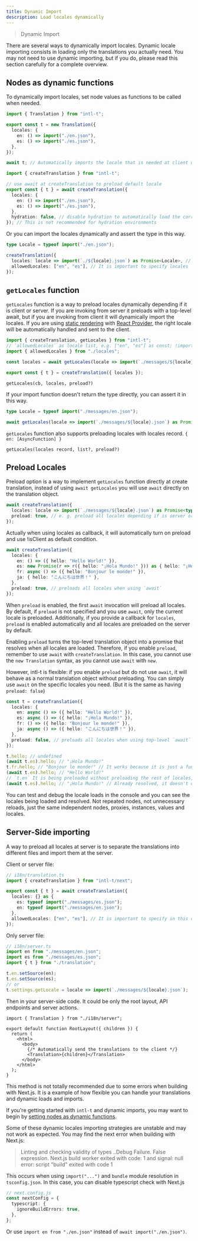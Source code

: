 ```yaml
---
title: Dynamic Import
description: Load locales dynamically
---
```


> Dynamic Import

There are several ways to dynamically import locales. Dynamic locale importing consists in loading only the translations you actually need. You may not need to use dynamic importing, but if you do, please read this section carefully for a complete overview.

## Nodes as dynamic functions

To dynamically import locales, set node values as functions to be called when needed.

```ts
import { Translation } from "intl-t";

export const t = new Translation({
  locales: {
    en: () => import("./en.json"),
    es: () => import("./es.json"),
  },
});

await t; // Automatically imports the locale that is needed at client or server
```

```ts
import { createTranslation } from "intl-t";

// use await at createTranslation to preload default locale
export const { t } = await createTranslation({
  locales: {
    en: () => import("./en.json"),
    es: () => import("./es.json"),
  },
  hydration: false, // disable hydration to automatically load the correct client locale
}); // This is not recommended for hydration environments
```

Or you can import the locales dynamically and assert the type in this way.

```ts
type Locale = typeof import("./en.json");

createTranslation({
  locales: locale => import(`./${locale}.json`) as Promise<Locale>, // default type is inferred
  allowedLocales: ["en", "es"], // It is important to specify locales
});
```

## `getLocales` function

`getLocales` function is a way to preload locales dynamically depending if it is client or server. If you are invoking from server it preloads with a top-level await, but if you are invoking from client it will dynamically import the locales. If you are using [static rendering](/docs/next#static-rendering) with [React Provider](/docs/react#provider), the right locale will be automatically handled and sent to the client.

```ts
import { createTranslation, getLocales } from "intl-t";
// `allowedLocales` as locale list, e.g. ["en", "es"] as const; !important use `as const`
import { allowedLocales } from "./locales";

const locales = await getLocales(locale => import(`./messages/${locale}.json`), allowedLocales); // Preload locales at server and dynamically imported at client

export const { t } = createTranslation({ locales });
```

`getLocales(cb, locales, preload?)`

If your import function doesn't return the type directly, you can assert it in this way.

```ts
type Locale = typeof import("./messages/en.json");

await getLocales(locale => import(`./messages/${locale}.json`) as Promise<Locale>, allowedLocales);
```

`getLocales` function also supports preloading locales with locales record. `{ en: [AsyncFunction] }`

`getLocales(locales record, list?, preload?)`

## Preload Locales

Preload option is a way to implement `getLocales` function directly at create translation, instead of using `await getLocales` you will use `await` directly on the translation object.

```ts
await createTranslation({
  locales: locale => import(`./messages/${locale}.json`) as Promise<typeof import("./messages/en.json")>,
  preload: true, // e. g. preload all locales depending if is server or whichever condition
});
```

Actually when using locales as callback, it will automatically turn on preload and use !isClient as default condition.

```ts
await createTranslation({
  locales: {
    en: () => ({ hello: "Hello World!" }),
    es: new Promise(r => r({ hello: "¡Hola Mundo!" })) as { hello: "¡Hola Mundo!" }, // intl-t supports promises but it is need to assert the type
    fr: async () => ({ hello: "Bonjour le monde!" }),
    ja: { hello: "こんにちは世界！" },
  },
  preload: true, // preloads all locales when using `await`
});
```

When `preload` is enabled, the first `await` invocation will preload all locales. By default, if `preload` is not specified and you use `await`, only the current locale is preloaded. Additionally, if you provide a callback for `locales`, `preload` is enabled automatically and all locales are preloaded on the server by default.

Enabling `preload` turns the top-level translation object into a promise that resolves when all locales are loaded. Therefore, if you enable `preload`, remember to use `await` with `createTranslation`. In this case, you cannot use the `new Translation` syntax, as you cannot use `await` with `new`.

However, intl-t is flexible: if you enable `preload` but do not use `await`, it will behave as a normal translation object without preloading. You can simply use `await` on the specific locales you need. (But it is the same as having `preload: false`)

```ts
const t = createTranslation({
  locales: {
    en: async () => ({ hello: "Hello World!" }),
    es: async () => ({ hello: "¡Hola Mundo!" }),
    fr: () => ({ hello: "Bonjour le monde!" }),
    ja: async () => ({ hello: "こんにちは世界！" }),
  },
  preload: false, // preloads all locales when using top-level `await`
});

t.hello; // undefined
(await t.es).hello; // "¡Hola Mundo!"
t.fr.hello; // "Bonjour le monde!" // It works because it is just a function without promise
(await t.en).hello; // "Hello World!"
// `t.en` It is being preloaded without preloading the rest of locales, even when preload is on, because it is being used after accessing the specific locale
(await t.es).hello; // "¡Hola Mundo!" // Already resolved, it doesn't do unnecessary reloads
```

You can test and debug the locale loads in the console and you can see the locales being loaded and resolved.
Not repeated nodes, not unnecessary reloads, just the same independent nodes, proxies, instances, values and locales.

## Server-Side importing

A way to preload all locales at server is to separate the translations into different files and import them at the server.

Client or server file:

```ts
// i18n/translation.ts
import { createTranslation } from "intl-t/next";

export const { t } = await createTranslation({
  locales: {} as {
    es: typeof import("./messages/es.json");
    en: typeof import("./messages/en.json");
  },
  allowedLocales: ["en", "es"], // It is important to specify in this case
});
```

Only server file:

```ts
// i18n/server.ts
import en from "./messages/en.json";
import es from "./messages/es.json";
import { t } from "./translation";

t.en.setSource(en);
t.es.setSource(es);
// or
t.settings.getLocale = locale => import(`./messages/${locale}.json`);
```

Then in your server-side code. It could be only the root layout, API endpoints and server actions.

```tsx
import { Translation } from "./i18n/server";

export default function RootLayout({ children }) {
  return (
    <html>
      <body>
        {/* Automatically send the translations to the client */}
        <Translation>{children}</Translation>
      </body>
    </html>
  );
}
```

This method is not totally recommended due to some errors when building with Next.js. It is a example of how flexible you can handle your translations and dynamic loads and imports.

If you're getting started with `intl-t` and dynamic imports, you may want to begin by [setting nodes as dynamic functions](#nodes-as-dynamic-functions).

Some of these dynamic locales importing strategies are unstable and may not work as expected. You may find the next error when building with Next.js:

> Linting and checking validity of types ..Debug Failure. False expression.
> Next.js build worker exited with code: 1 and signal: null
> error: script "build" exited with code 1

This occurs when using `import("...")` and `bundle` module resolution in `tsconfig.json`. In this case, you can disable typescript check with Next.js

```ts
// next.config.js
const nextConfig = {
  typescript: {
    ignoreBuildErrors: true,
  },
};
```

Or use `import en from "./en.json"` instead of `await import("./en.json")`.
